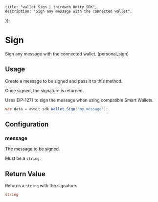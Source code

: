 
	title: "wallet.Sign | thirdweb Unity SDK",
	description: "Sign any message with the connected wallet",
});

# Sign

Sign any message with the connected wallet. (personal_sign)

## Usage

Create a message to be signed and pass it to this method.

Once signed, the signature is returned.

Uses EIP-1271 to sign the message when using compatible Smart Wallets.

```csharp
var data = await sdk.Wallet.Sign("my message");
```

## Configuration

### message

The message to be signed.

Must be a `string`.

## Return Value

Returns a `string` with the signature.

```csharp
string
```
